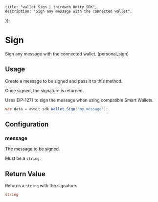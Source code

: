 
	title: "wallet.Sign | thirdweb Unity SDK",
	description: "Sign any message with the connected wallet",
});

# Sign

Sign any message with the connected wallet. (personal_sign)

## Usage

Create a message to be signed and pass it to this method.

Once signed, the signature is returned.

Uses EIP-1271 to sign the message when using compatible Smart Wallets.

```csharp
var data = await sdk.Wallet.Sign("my message");
```

## Configuration

### message

The message to be signed.

Must be a `string`.

## Return Value

Returns a `string` with the signature.

```csharp
string
```
